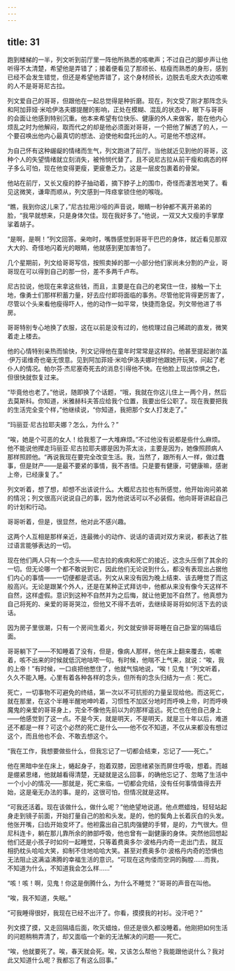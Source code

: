 ```yaml
---
---
---
```

title: 31
---




跑到楼梯的一半，列文听到前厅里一阵他所熟悉的咳嗽声；不过自己的脚步声让他听得不太清楚，希望他是弄错了；接着便看见了那颀长、枯瘦而熟悉的身形，感到已经不会发生错觉，但还是希望他弄错了，这个身材颀长，边脱去毛皮大衣边咳嗽的人不是哥哥尼古拉。

列文爱自己的哥哥，但跟他在一起总觉得是种折磨。现在，列文受了刚才那阵念头和阿加菲娅·米哈伊洛夫娜提醒的影响，正处在模糊、混乱的状态中，眼下与哥哥的会面让他感到特别沉重。他本来希望有位快乐、健康的外人来做客，能在他内心烦乱之时为他解闷，取而代之的却是他必须面对哥哥，一个把他了解透了的人，一个要召唤出他内心最真切的想法、迫使他和盘托出的人。可是他不想这样。

为自己怀有这种龌龊的情绪而生气，列文跑进了前厅。当他就近见到他的哥哥，这种个人的失望情绪就立刻消失，被怜悯代替了。且不说尼古拉从前干瘦和病态的样子多么可怕，现在他变得更瘦，更疲惫乏力。这是一层皮包裹着的骨架。

他站在前厅，又长又瘦的脖子抽动着，摘下脖子上的围巾，奇怪而凄苦地笑了。看见这微笑，谦卑而顺从，列文感到一阵痉挛锁住他的喉咙。

“瞧，我到你这儿来了，”尼古拉用沙哑的声音说，眼睛一秒钟都不离开弟弟的脸，“我早就想来，只是身体欠佳。现在我好多了。”他说，一双又大又瘦的手掌摩挲着胡子。

“是啊，是啊！”列文回答。亲吻时，嘴唇感觉到哥哥干巴巴的身体，就近看见那双大大的、奇怪地闪着光的眼睛，他就感到更加害怕了。

几个星期前，列文给哥哥写信，按照卖掉的那一小部分他们家尚未分割的产业，哥哥现在可以得到自己的那一份，差不多两千卢布。

尼古拉说，他现在来拿这些钱，而且，主要是在自己的老窝住一住，接触一下土地，像勇士们那样积蓄力量，好去应付即将面临的事务。尽管他驼背得更厉害了，尽管以个头来看他瘦得吓人，他的动作一如平常，快捷而急促。列文带他进了书房。

哥哥特别专心地换了衣服，这在以前是没有过的，他梳理过自己稀疏的直发，微笑着走上楼去。

他的心情特别亲热而愉快，列文记得他在童年时常常是这样的。他甚至提起谢尔盖·伊万诺维奇也毫无恨意。见到阿加菲娅·米哈伊洛夫娜时他跟她开玩笑，问起了老仆人的情况。帕尔芬·杰尼塞奇死去的消息引得他不快。在他脸上现出惊惧之色，但很快就恢复过来。

“毕竟他也老了。”他说，随即换了个话题，“哦，我就在你这儿住上一两个月，然后去莫斯科。你知道，米雅赫科夫答应给我个位置，我要出任公职了。现在我要把我的生活完全变个样，”他继续说，“你知道，我把那个女人打发走了。”

“玛丽亚·尼古拉耶夫娜？怎么，为什么？”

“唉，她是个可恶的女人！给我惹了一大堆麻烦。”不过他没有说都是些什么麻烦。他不能说他撵走玛丽亚·尼古拉耶夫娜是因为茶太淡，主要是因为，她像照顾病人那样照顾他。“再说我现在要完全改变生活。我，当然了，跟所有人一样，做过蠢事，但是财产——是最不要紧的事情，我不吝惜。只是要有健康，可健康嘛，感谢上帝，已经康复了。”

列文听着，想了想，却想不出该说什么。大概尼古拉也有所感觉，他开始询问弟弟的情况；列文很高兴说说自己的事，因为他说话可以不必装假。他向哥哥讲起自己的计划和行动。

哥哥听着，但是，很显然，他对此不感兴趣。

这两个人互相是那样亲近，连最微小的动作、说话的语调对双方来说，都表达了胜过语言能够表达的一切。

现在他们两人只有一个念头——尼古拉的疾病和死亡的接近，这念头压倒了其余的一切。但无论哪一个都不敢说到它，因此他们无论说到什么，都没有表现出占据他们内心的事情——一切便都是谎话。列文从来没有因为晚上结束、该去睡觉了而这般高兴。无论是跟某个外人，还是在某种正式拜访中，他都从来没有像今天这样不自然，这样虚假。意识到这种不自然并为之后悔，就让他更加不自然了。他真想为自己将死的、亲爱的哥哥哭泣，但他又不得不去听，去继续哥哥将如何活下去的谈话。

因为房子里很潮，只有一个房间生着火，列文就安排哥哥睡在自己卧室的隔墙后面。

哥哥躺下了——不知睡着了没有，但是，像病人那样，他在床上翻来覆去，咳嗽着，咳不出来的时候就低沉地咕哝一句。有时候，他喘不上气来，就说：“唉，我的上帝！”有时候，一口痰把他憋住了，他就气恼地说，“唉！见鬼！”列文听着，久久不能入睡。心里有着各种各样的念头，但所有的念头归结为一点：死亡。

死亡，一切事物不可避免的终结，第一次以不可抗拒的力量呈现给他。而这死亡，就在那里，在这个半睡半醒地呻吟着，习惯性不加区分地时而呼唤上帝，时而呼唤魔鬼的亲爱的哥哥身上，完全不像他先前以为的那样遥远。死亡也在他自己身上——他感觉到了这一点。不是今天，就是明天，不是明天，就是三十年以后，难道还不都是一样？可这个必然的死亡是什么——他不仅不知道，不仅从来都没有想过这个，而且他也不会、不敢去想这个。

“我在工作，我想要做些什么，但我忘记了一切都会结束，忘记了——死亡。”

他在黑暗中坐在床上，蜷起身子，抱着双膝，因思绪紧张而屏住呼吸，想着。而越是绷紧思绪，他就越看得清楚，无疑就是这么回事，的确他忘记了、忽略了生活中一个小小的情况——那就是，死亡来临，一切都会完结，没有任何事情值得去开始，这是毫无办法的事。是的，这很可怕，但情况就是这样。

“可我还活着。现在该做什么，做什么呢？”他绝望地说道。他点燃蜡烛，轻轻站起身走到镜子前面，开始打量自己的脸和头发。是的，他的鬓角上长着灰白的头发。他张开嘴，臼齿开始变坏了。他袒露出自己肌肉强健的手臂，是的，力气很大。但尼科连卡，躺在那儿靠所余的肺部呼吸，他也曾有一副健康的身体。突然他回想起他们还是小孩子时如何一起睡觉，只等着费奥多尔·波格丹内奇一走出门去，就互相扔枕头哈哈大笑，抑制不住地哈哈大笑。甚至对费奥多尔·波格丹内奇的恐惧也无法阻止这满溢沸腾的幸福生活的意识。“可现在这佝偻而空洞的胸膛……而我，不知道为什么，不知道我会怎么样……”

“咳！咳！啊，见鬼！你这是倒腾什么，为什么不睡觉？”哥哥的声音在叫他。

“唉，我不知道，失眠。”

“可我睡得很好，我现在已经不出汗了。你看，摸摸我的衬衫。没汗吧？”

列文摸了摸，又走回隔墙后面，吹灭蜡烛，但还是很久都没睡着。他刚把如何生活的问题稍稍弄清了，却又面临一个新的无法解决的问题——死亡。

“唉，他就要死了。唉，春天就会死。唉，又该怎么帮他？我能跟他说什么？我对此又知道什么呢？我都忘了有这么回事。”